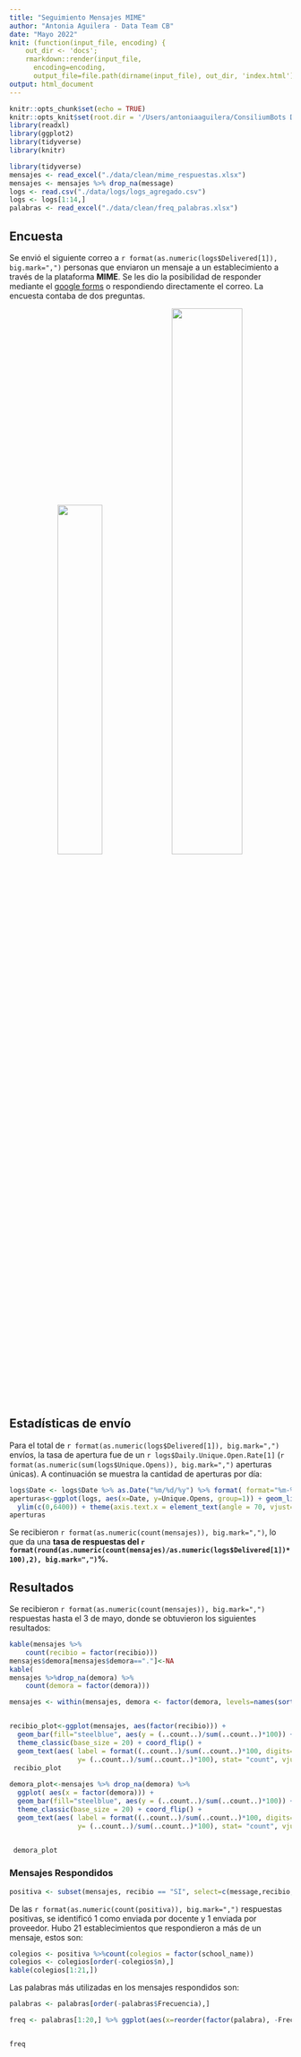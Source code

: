 ```yaml
---
title: "Seguimiento Mensajes MIME"
author: "Antonia Aguilera - Data Team CB"
date: "Mayo 2022"
knit: (function(input_file, encoding) {
    out_dir <- 'docs';
    rmarkdown::render(input_file,
      encoding=encoding,
      output_file=file.path(dirname(input_file), out_dir, 'index.html'))})
output: html_document
---
```


```r
knitr::opts_chunk$set(echo = TRUE)
knitr::opts_knit$set(root.dir = '/Users/antoniaaguilera/ConsiliumBots Dropbox/antoniaaguilera@consiliumbots.com/mensajes_mime')
library(readxl)
library(ggplot2)
library(tidyverse)
library(knitr)
```

```r
library(tidyverse)
mensajes <- read_excel("./data/clean/mime_respuestas.xlsx")
mensajes <- mensajes %>% drop_na(message)
logs <- read.csv("./data/logs/logs_agregado.csv")
logs <- logs[1:14,]
palabras <- read_excel("./data/clean/freq_palabras.xlsx")
```
## Encuesta

Se envió el siguiente correo a `r format(as.numeric(logs$Delivered[1]), big.mark=",")` personas que enviaron un mensaje a un establecimiento a través de la plataforma **MIME**. Se les dio la posibilidad de responder mediante el [google forms](https://docs.google.com/forms/d/e/1FAIpQLSffhokbyBuRb3nUO7dZ21ccyRnY-SaWDkgjIv67eCuZq8cjUQ/viewform) o respondiendo directamente el correo. La encuesta contaba de dos preguntas.

<center>

![](/Users/antoniaaguilera/ConsiliumBots Dropbox/antoniaaguilera@consiliumbots.com/mensajes_mime/mail_example.png){width=40%}![](/Users/antoniaaguilera/ConsiliumBots Dropbox/antoniaaguilera@consiliumbots.com/mensajes_mime/survey.png){width=50%}

</center>

## Estadísticas de envío
Para el total de `r format(as.numeric(logs$Delivered[1]), big.mark=",")` envíos, la tasa de apertura fue de un `r logs$Daily.Unique.Open.Rate[1]` (`r format(as.numeric(sum(logs$Unique.Opens)), big.mark=",")` aperturas únicas). A continuación se muestra la cantidad de aperturas por día:
```r
logs$Date <- logs$Date %>% as.Date("%m/%d/%y") %>% format( format="%m-%d")
aperturas<-ggplot(logs, aes(x=Date, y=Unique.Opens, group=1)) + geom_line() + xlab("") + ylab("Correos abiertos") +theme_classic(base_size = 15) +
  ylim(c(0,6400)) + theme(axis.text.x = element_text(angle = 70, vjust=0.4)) 
aperturas
```

Se recibieron `r format(as.numeric(count(mensajes)), big.mark=",")`, lo que da una **tasa de respuestas del `r format(round(as.numeric(count(mensajes)/as.numeric(logs$Delivered[1])*100),2), big.mark=",")`%.**


## Resultados
Se recibieron `r format(as.numeric(count(mensajes)), big.mark=",")` respuestas hasta el 3 de mayo, donde se obtuvieron los siguientes resultados:
```r

kable(mensajes %>% 
    count(recibio = factor(recibio)))
mensajes$demora[mensajes$demora=="."]<-NA
kable(
mensajes %>%drop_na(demora) %>% 
    count(demora = factor(demora)))
```


```r

mensajes <- within(mensajes, demora <- factor(demora, levels=names(sort(table(demora), decreasing=TRUE))))


recibio_plot<-ggplot(mensajes, aes(factor(recibio))) +
  geom_bar(fill="steelblue", aes(y = (..count..)/sum(..count..)*100)) + xlab("") + ylab("%") +
  theme_classic(base_size = 20) + coord_flip() +
  geom_text(aes( label = format((..count..)/sum(..count..)*100, digits=4, drop0trailing=TRUE), 
                 y= (..count..)/sum(..count..)*100), stat= "count", vjust = 0.5, hjust=-0.05, size=6) 
 recibio_plot 
  
demora_plot<-mensajes %>% drop_na(demora) %>% 
  ggplot( aes(x = factor(demora))) + 
  geom_bar(fill="steelblue", aes(y = (..count..)/sum(..count..)*100)) + xlab("") +ylab("%") +
  theme_classic(base_size = 20) + coord_flip() +
  geom_text(aes( label = format((..count..)/sum(..count..)*100, digits=3, drop0trailing=TRUE), 
                 y= (..count..)/sum(..count..)*100), stat= "count", vjust = 0.5, hjust=-0.05, size=5) + ylim(c(0,50))


 demora_plot
```

### Mensajes Respondidos
```r
positiva <- subset(mensajes, recibio == "SI", select=c(message,recibio, school_name, contact_type, message_token, is_teacher, is_provider, fono, psico))
```
De las `r format(as.numeric(count(positiva)), big.mark=",")` respuestas positivas, se identificó 1 como enviada por docente y 1 enviada por proveedor. Hubo 21 establecimientos que respondieron a más de un mensaje, estos son:

```r
colegios <- positiva %>%count(colegios = factor(school_name))
colegios <- colegios[order(-colegios$n),]
kable(colegios[1:21,])
```
Las palabras más utilizadas en los mensajes respondidos son:


```r
palabras <- palabras[order(-palabras$Frecuencia),]

freq <- palabras[1:20,] %>% ggplot(aes(x=reorder(factor(palabra), -Frecuencia), y=Frecuencia)) + geom_bar(fill="steelblue", stat="identity") + theme_classic(base_size = 20) +  theme(axis.text.x = element_text(angle = 90, )) + xlab("")


freq
```

